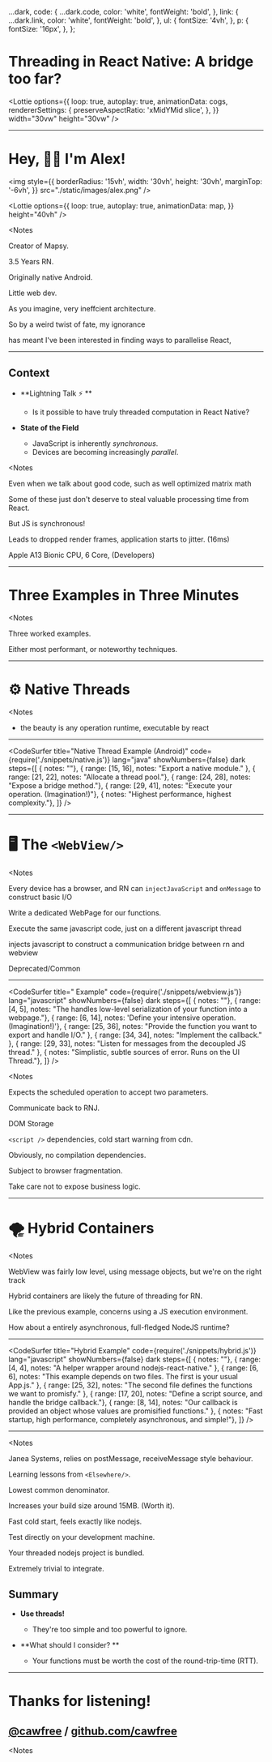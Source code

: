 
  ...dark,
  code: {
    ...dark.code,
    color: 'white',
    fontWeight: 'bold',
  },
  link: {
    ...dark.link,
    color: 'white',
    fontWeight: 'bold',
  },
  ul: {
    fontSize: '4vh',
  },
  p: {
    fontSize: '16px',
  },
};



<Head>
  <title>Threading in React Native: A bridge too far?</title>
</Head>

<ReactAdvanced>

<div
  style={{
    width: '100vw',
    height: '100vh',
    display: 'flex',
    alignItems: 'center',
    justifyContent: 'center',
    padding: 5,
    flexDirection: 'column',
  }}
>

# Threading in React Native: A bridge too far?

<Lottie
  options={{
    loop: true,
    autoplay: true,
    animationData: cogs,
    rendererSettings: {
      preserveAspectRatio: 'xMidYMid slice',
    },
  }}
  width="30vw"
  height="30vw"
/>

</div>

</ReactAdvanced>

---

<ReactAdvanced>

# Hey, 👋🏻 I'm Alex!

<img
  style={{
    borderRadius: '15vh',
    width: '30vh',
    height: '30vh',
    marginTop: '-6vh',
  }}
  src="./static/images/alex.png"
/>

<Lottie
  options={{
    loop: true,
    autoplay: true,
    animationData: map,
  }}
  height="40vh"
/>

</ReactAdvanced>

<Notes
>

Creator of Mapsy.

3.5 Years RN.

Originally native Android.

Little web dev.

As you imagine, very ineffcient architecture.

So by a weird twist of fate, my ignorance

has meant I've been interested in finding ways to parallelise React,

</Notes>

---

<ReactAdvanced>

## Context

<div
  style={{
    paddingLeft: 5,
  }}
>


  - **Lightning Talk ⚡ **
    - Is it possible to have truly threaded computation in React Native?


  - **State of the Field**
    - JavaScript is inherently _synchronous_.
    - Devices are becoming increasingly _parallel_.

<div
  style={{
    marginTop: '-4vh',
  }}
>
<Lottie
  options={{
    loop: true,
    autoplay: true,
    animationData: lecture,
  }}
  height="50vh"
/>
</div>

</div>

</ReactAdvanced>

<Notes
>
Even when we talk about good code, such as well optimized matrix math

Some of these just don't deserve to steal valuable processing time from React.

But JS is synchronous!

Leads to dropped render frames, application starts to jitter. (16ms)

Apple A13 Bionic CPU, 6 Core, (Developers)

</Notes>

---

<ReactAdvanced>

<div
  style={{
    width: '60vw',
    height: '100vh',
    padding: 10,
    alignItems: 'center',
    justifyContent: 'center',
    display: 'flex',
  }}
>

# Three Examples in Three Minutes

</div>

<div
  style={{
    position: 'absolute',
    top: 0,
    right: 0,
    width: '40vw',
    height: '100vh',
    display: 'flex',
    alignItems: 'center',
  }}
>
  <Lottie
    options={{
      loop: true,
      autoplay: true,
      animationData: graphs,
      rendererSettings: {
        preserveAspectRatio: 'xMidYMid slice',
      },
    }}
    width="70vw"
    height="70vh"
  />
</div>

</ReactAdvanced>

<Notes
>

Three worked examples.

Either most performant, or noteworthy techniques.

</Notes>

---

<ReactAdvanced>

<div
  style={{
    display: 'flex',
    alignItems: 'center',
    justifyContent: 'center',
    width: '100vw',
    height: '100vh',
  }}
>

  <div>

# ⚙️ Native Threads

  </div>

</div>

</ReactAdvanced>

<Notes
>
 - the beauty is any operation runtime, executable by react
</Notes>

---

<CodeSurfer
  title="Native Thread Example (Android)"
  code={require('./snippets/native.js')}
  lang="java"
  showNumbers={false}
  dark
  steps={[
    { notes: ""},
    { range: [15, 16], notes: "Export a native module." },
    { range: [21, 22], notes: "Allocate a thread pool."},
    { range: [24, 28], notes: "Expose a bridge method."},
    { range: [29, 41], notes: "Execute your operation. (Imagination!)"},
    { notes: "Highest performance, highest complexity."},
  ]}
/>

---

<ReactAdvanced>

<div
  style={{
    display: 'flex',
    alignItems: 'center',
    justifyContent: 'center',
    width: '100vw',
    height: '100vh',
  }}
>

  <div>

# 🖥️ The `<WebView/>`

  </div>

</div>

</ReactAdvanced>

<Notes
>
Every device has a browser, and RN can `injectJavaScript` and `onMessage` to construct basic I/O

Write a dedicated WebPage for our functions.

Execute the same javascript code, just on a different javascript thread

injects javascript to construct a communication bridge between rn and webview

Deprecated/Common

</Notes>

---

<CodeSurfer
  title="<WebView /> Example"
  code={require('./snippets/webview.js')}
  lang="javascript"
  showNumbers={false}
  dark
  steps={[
    { notes: ""},
    { range: [4, 5], notes: "The <Elsewhere/> handles low-level serialization of your function into a webpage."},
    { range: [6, 14], notes: 'Define your intensive operation. (Imagination!)'},
    { range: [25, 36], notes: "Provide the function you want to export and handle I/O." },
    { range: [34, 34], notes: "Implement the callback." },
    { range: [29, 33], notes: "Listen for messages from the decoupled JS thread." },
    { notes: "Simplistic, subtle sources of error. Runs on the UI Thread."},
  ]}
/>

<Notes
>

Expects the scheduled operation to accept two parameters.

Communicate back to RNJ.

DOM Storage

`<script />` dependencies, cold start warning from cdn.

Obviously, no compilation dependencies.

Subject to browser fragmentation.

Take care not to expose business logic.


</Notes>

---

<ReactAdvanced>

<div
  style={{
    display: 'flex',
    alignItems: 'center',
    justifyContent: 'center',
    width: '100vw',
    height: '100vh',
  }}
>

  <div>

# 🌪️ Hybrid Containers

</div>

</div>

</ReactAdvanced>

<Notes
>

WebView was fairly low level, using message objects, but we're on the right track

Hybrid containers are likely the future of threading for RN.

Like the previous example, concerns using a JS execution environment.

How about a entirely asynchronous, full-fledged NodeJS runtime?

</Notes>

---

<CodeSurfer
  title="Hybrid Example"
  code={require('./snippets/hybrid.js')}
  lang="javascript"
  showNumbers={false}
  dark
  steps={[
    { notes: ""},
    { range: [4, 4], notes: "A helper wrapper around nodejs-react-native." },
    { range: [6, 6], notes: "This example depends on two files. The first is your usual App.js." },
    { range: [25, 32], notes: "The second file defines the functions we want to promisfy." },
    { range: [17, 20], notes: "Define a script source, and handle the bridge callback."},
    { range: [8, 14], notes: "Our callback is provided an object whose values are promisified functions." },
    { notes: "Fast startup, high performance, completely asynchronous, and simple!"},
  ]}
/>

---

<ReactAdvanced>

<Notes
>

Janea Systems, relies on postMessage, receiveMessage style behaviour.

Learning lessons from `<Elsewhere/>`.

Lowest common denominator.

Increases your build size around 15MB. (Worth it).

Fast cold start, feels exactly like nodejs.

Test directly on your development machine.

Your threaded nodejs project is bundled.

Extremely trivial to integrate.

</Notes>

## Summary

<div
  style={{
    width: '100vw',
    height: '100vh',
  }}
>

<div
  style={{
    position: 'absolute',
    width: '50vw',
    height: '50vh',
    paddingLeft: '10vw',
  }}
>

  - **Use threads!**
    - They're too simple and too powerful to ignore.


  - **What should I consider? **
    - Your functions must be worth the cost of the round-trip-time (RTT). 


</div>
<div
  style={{
    position: 'absolute',
    width: '50vw',
    height: '50vh',
    right: 0,
  }}
>
<Lottie
  options={{
    loop: true,
    autoplay: true,
    animationData: summary,
  }}
  height="50vh"
/>
</div>

</div>



</ReactAdvanced>

---

<ReactAdvanced>

<div
  style={{
    display: 'flex',
    alignItems: 'center',
    justifyContent: 'center',
    flexDirection: 'column',
    width: '100vw',
    height: '100vh',
  }}
>


# Thanks for listening!

## [@cawfree](https://twitter.com/cawfree) / [github.com/cawfree](https://github.com/cawfree)

</div>

</ReactAdvanced>

<Notes
>

</Notes>
